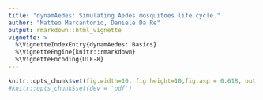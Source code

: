 ```yaml
---
title: "dynamAedes: Simulating Aedes mosquitoes life cycle."
author: "Matteo Marcantonio, Daniele Da Re"
output: rmarkdown::html_vignette
vignette: >
  %\VignetteIndexEntry{dynamAedes: Basics}
  %\VignetteEngine{knitr::rmarkdown}
  %\VignetteEncoding{UTF-8}
---
```


```r
knitr::opts_chunk$set(fig.width=10, fig.height=10,fig.asp = 0.618, out.width = "95%", fig.align = "center", fig.dpi = 150, collapse = FALSE, comment = "#") 
#knitr::opts_chunk$set(dev = 'pdf')
```
